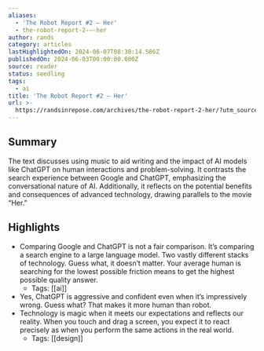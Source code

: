 ```yaml
---
aliases:
  - 'The Robot Report #2 — Her'
  - the-robot-report-2-—-her
author: rands
category: articles
lastHighlightedOn: 2024-06-07T08:30:14.586Z
publishedOn: 2024-06-03T00:00:00.000Z
source: reader
status: seedling
tags:
  - ai
title: 'The Robot Report #2 — Her'
url: >-
  https://randsinrepose.com/archives/the-robot-report-2-her/?utm_source=substack&utm_medium=email
---
```

## Summary

The text discusses using music to aid writing and the impact of AI models like ChatGPT on human interactions and problem-solving. It contrasts the search experience between Google and ChatGPT, emphasizing the conversational nature of AI. Additionally, it reflects on the potential benefits and consequences of advanced technology, drawing parallels to the movie “Her.”

## Highlights

- Comparing Google and ChatGPT is not a fair comparison. It’s comparing a search engine to a large language model. Two vastly different stacks of technology. Guess what, it doesn’t matter. Your average human is searching for the lowest possible friction means to get the highest possible quality answer.
    - Tags: [[ai]]
- Yes, ChatGPT is aggressive and confident even when it’s impressively wrong. Guess what? That makes it more human than robot.
- Technology is magic when it meets our expectations and reflects our reality. When you touch and drag a screen, you expect it to react precisely as when you perform the same actions in the real world.
    - Tags: [[design]]
